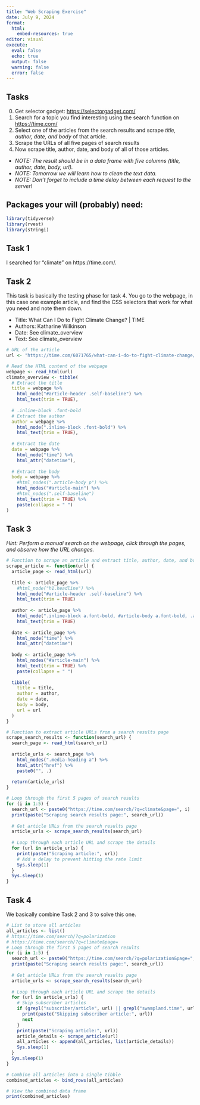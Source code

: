 ```yaml
---
title: "Web Scraping Exercise"
date: July 9, 2024
format: 
  html:
    embed-resources: true
editor: visual
execute: 
  eval: false
  echo: true
  output: false
  warning: false
  error: false
---
```


## Tasks

0.  Get selector gadget: <https://selectorgadget.com/>
1.  Search for a topic you find interesting using the search function on <https://time.com/>
2.  Select one of the articles from the search results and scrape *title, author, date, and body* of that article.
3.  Scrape the URLs of all five pages of search results
4.  Now scrape title, author, date, and body of all of those articles.

-   *NOTE: The result should be in a data frame with five columns (title, author, date, body, url).*
-   *NOTE: Tomorrow we will learn how to clean the text data.*
-   *NOTE: Don't forget to include a time delay between each request to the server!*

## Packages your will (probably) need:

```r
library(tidyverse)
library(rvest)
library(stringi)
```

## Task 1

I searched for "climate" on https://time.com/.

## Task 2

This task is basically the testing phase for task 4. You go to the webpage, in this case one example article, and find the CSS selectors that work for what you need and note them down.

-   Title: What Can I Do to Fight Climate Change? \| TIME
-   Authors: Katharine Wilkinson
-   Date: See climate_overview
-   Text: See climate_overview

```r
# URL of the article
url <- "https://time.com/6071765/what-can-i-do-to-fight-climate-change/"

# Read the HTML content of the webpage
webpage <- read_html(url)
climate_overview <- tibble(
  # Extract the title
  title = webpage %>%
    html_node("#article-header .self-baseline") %>%
    html_text(trim = TRUE),
  
  # .inline-block .font-bold
  # Extract the author
  author = webpage %>%
    html_node(".inline-block .font-bold") %>%
    html_text(trim = TRUE),
  
  # Extract the date
  date = webpage %>%
    html_node("time") %>%
    html_attr("datetime"),
  
  # Extract the body
  body = webpage %>%
    #html_nodes(".article-body p") %>%
    html_nodes("#article-main") %>%
    #html_nodes(".self-baseline")
    html_text(trim = TRUE) %>%
    paste(collapse = " ")
)
```

## Task 3

*Hint: Perform a manual search on the webpage, click through the pages, and observe how the URL changes.*

```r
# Function to scrape an article and extract title, author, date, and body
scrape_article <- function(url) {
  article_page <- read_html(url)
  
  title <- article_page %>%
    #html_node("h1.headline") %>%
    html_node("#article-header .self-baseline") %>%
    html_text(trim = TRUE)
  
  author <- article_page %>%
    html_node(".inline-block a.font-bold, #article-body a.font-bold, .author-byline") %>%
    html_text(trim = TRUE)
    
  date <- article_page %>%
    html_node("time") %>%
    html_attr("datetime")
  
  body <- article_page %>%
    html_nodes("#article-main") %>%
    html_text(trim = TRUE) %>%
    paste(collapse = " ")
  
  tibble(
    title = title,
    author = author,
    date = date,
    body = body,
    url = url
  )
}

# Function to extract article URLs from a search results page
scrape_search_results <- function(search_url) {
  search_page <- read_html(search_url)
  
  article_urls <- search_page %>%
    html_nodes(".media-heading a") %>%
    html_attr("href") %>%
    paste0("", .)
  
  return(article_urls)
}

# Loop through the first 5 pages of search results
for (i in 1:5) {
  search_url <- paste0("https://time.com/search/?q=climate&page=", i)
  print(paste("Scraping search results page:", search_url))
  
  # Get article URLs from the search results page
  article_urls <- scrape_search_results(search_url)
  
  # Loop through each article URL and scrape the details
  for (url in article_urls) {
    print(paste("Scraping article:", url))
    # Add a delay to prevent hitting the rate limit
    Sys.sleep(1)  
  }
  Sys.sleep(1)
}
```

## Task 4

We basically combine Task 2 and 3 to solve this one.

```r
# List to store all articles
all_articles <- list()
# https://time.com/search/?q=polarization
# https://time.com/search/?q=climate&page=
# Loop through the first 5 pages of search results
for (i in 1:5) {
  search_url <- paste0("https://time.com/search/?q=polarization&page=", i)
  print(paste("Scraping search results page:", search_url))
  
  # Get article URLs from the search results page
  article_urls <- scrape_search_results(search_url)
  
  # Loop through each article URL and scrape the details
  for (url in article_urls) {
    # Skip subscriber articles
    if (grepl("subscriber/article", url) || grepl("swampland.time", url)) {
      print(paste("Skipping subscriber article:", url))
      next
    }
    print(paste("Scraping article:", url))
    article_details <- scrape_article(url)
    all_articles <- append(all_articles, list(article_details))
    Sys.sleep(1)
  }
  Sys.sleep(1)
}

# Combine all articles into a single tibble
combined_articles <- bind_rows(all_articles)

# View the combined data frame
print(combined_articles)

```
